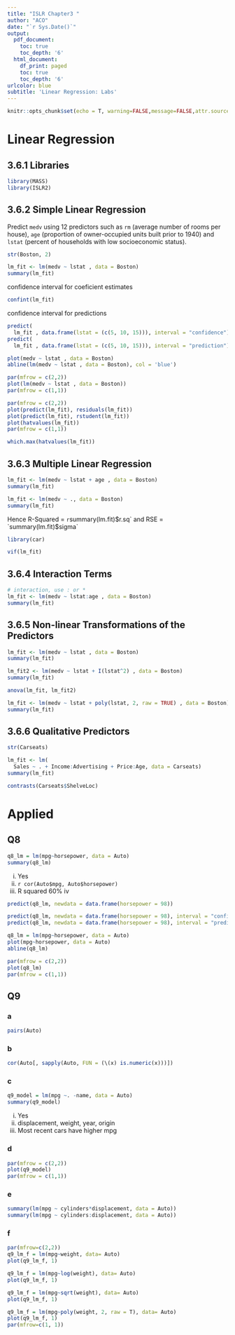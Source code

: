 ```yaml
---
title: "ISLR Chapter3 "
author: "ACO"
date: "`r Sys.Date()`"
output:
  pdf_document:
    toc: true
    toc_depth: '6'
  html_document:
    df_print: paged
    toc: true
    toc_depth: '6'
urlcolor: blue
subtitle: 'Linear Regression: Labs'
---
```


\newpage
```r
knitr::opts_chunk$set(echo = T, warning=FALSE,message=FALSE,attr.source='.numberLines',attr.output='.numberLines', fig.align='center', dpi=350, fig.width=15, fig.height=15)
```

# Linear Regression

## 3.6.1 Libraries

```r
library(MASS)
library(ISLR2)
```

## 3.6.2 Simple Linear Regression

Predict `medv` using 12 predictors such as `rm` (average number of rooms per house),
`age` (proportion of owner-occupied units built prior to 1940) and `lstat` (percent
of households with low socioeconomic status).

```r
str(Boston, 2)
```

```r
lm_fit <- lm(medv ~ lstat , data = Boston)
summary(lm_fit)
```

confidence interval for coeficient estimates

```r
confint(lm_fit)
```

confidence interval for predictions

```r
predict(
  lm_fit , data.frame(lstat = (c(5, 10, 15))), interval = "confidence")
predict(
  lm_fit , data.frame(lstat = (c(5, 10, 15))), interval = "prediction")
```

```r
plot(medv ~ lstat , data = Boston)
abline(lm(medv ~ lstat , data = Boston), col = 'blue')
```

```r
par(mfrow = c(2,2))
plot(lm(medv ~ lstat , data = Boston))
par(mfrow = c(1,1))
```

```r
par(mfrow = c(2,2))
plot(predict(lm_fit), residuals(lm_fit))
plot(predict(lm_fit), rstudent(lm_fit))
plot(hatvalues(lm_fit))
par(mfrow = c(1,1))
```

```r
which.max(hatvalues(lm_fit))
```

## 3.6.3 Multiple Linear Regression

```r
lm_fit <- lm(medv ~ lstat + age , data = Boston)
summary(lm_fit)
```

```r
lm_fit <- lm(medv ~ ., data = Boston)
summary(lm_fit)
```

Hence R-Squared = `r `summary(lm.fit)$r.sq` and RSE = `summary(lm.fit)$sigma`

```r
library(car)
```

```r
vif(lm_fit)
```

## 3.6.4 Interaction Terms

```r
# interaction, use : or *
lm_fit <- lm(medv ~ lstat:age , data = Boston)
summary(lm_fit)
```

## 3.6.5 Non-linear Transformations of the Predictors

```r
lm_fit <- lm(medv ~ lstat , data = Boston)
summary(lm_fit)
```

```r
lm_fit2 <- lm(medv ~ lstat + I(lstat^2) , data = Boston)
summary(lm_fit)
```

```r
anova(lm_fit, lm_fit2)
```


```r
lm_fit <- lm(medv ~ lstat + poly(lstat, 2, raw = TRUE) , data = Boston)
summary(lm_fit)
```

## 3.6.6 Qualitative Predictors

```r
str(Carseats)
```

```r
lm_fit <- lm(
  Sales ~ . + Income:Advertising + Price:Age, data = Carseats)
summary(lm_fit)
```

```r
contrasts(Carseats$ShelveLoc)
```


# Applied

## Q8

```r
q8_lm = lm(mpg~horsepower, data = Auto)
summary(q8_lm)
```

i. Yes
ii. `r cor(Auto$mpg, Auto$horsepower)`
iii. R squared 60% 
iv 
```r
predict(q8_lm, newdata = data.frame(horsepower = 98))
```

```r
predict(q8_lm, newdata = data.frame(horsepower = 98), interval = "confidence")
predict(q8_lm, newdata = data.frame(horsepower = 98), interval = "prediction")
```

```r
q8_lm = lm(mpg~horsepower, data = Auto)
plot(mpg~horsepower, data = Auto)
abline(q8_lm)
```

```r
par(mfrow = c(2,2))
plot(q8_lm)
par(mfrow = c(1,1))
```

## Q9

### a

```r
pairs(Auto)
```

### b
```r
cor(Auto[, sapply(Auto, FUN = (\(x) is.numeric(x)))])
```

### c
```r
q9_model = lm(mpg ~. -name, data = Auto)
summary(q9_model)
```

i. Yes
ii. displacement, weight, year, origin
iii. Most recent cars have higher mpg

### d

```r
par(mfrow = c(2,2))
plot(q9_model)
par(mfrow = c(1,1))
```

### e

```r
summary(lm(mpg ~ cylinders*displacement, data = Auto))
summary(lm(mpg ~ cylinders:displacement, data = Auto))
```

### f

```r
par(mfrow=c(2,2))
q9_lm_f = lm(mpg~weight, data= Auto)
plot(q9_lm_f, 1)

q9_lm_f = lm(mpg~log(weight), data= Auto)
plot(q9_lm_f, 1)

q9_lm_f = lm(mpg~sqrt(weight), data= Auto)
plot(q9_lm_f, 1)

q9_lm_f = lm(mpg~poly(weight, 2, raw = T), data= Auto)
plot(q9_lm_f, 1)
par(mfrow=c(1, 1))
```





























